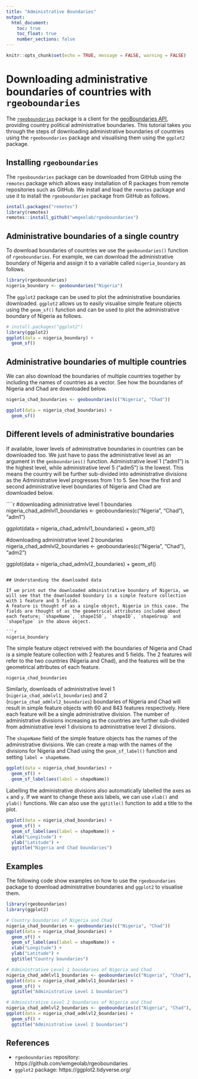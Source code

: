 ```yaml
---
title: "Administrative Boundaries"
output:
  html_document:
    toc: true
    toc_float: true
    number_sections: false
---
```


```r
knitr::opts_chunk$set(echo = TRUE, message = FALSE, warning = FALSE)
```


# Downloading administrative boundaries of countries with `rgeoboundaries`

The [`rgeoboundaries`](https://github.com/wmgeolab/rgeoboundaries) package is a client for the [geoBoundaries API](https://www.geoboundaries.org/), providing country political administrative boundaries.
This tutorial takes you through the steps of downloading administrative boundaries of countries using the `rgeoboundaries` package and visualising them using the `ggplot2` package.


## Installing `rgeoboundaries`

The `rgeoboundaries` package can be downloaded from GitHub using the `remotes` package which allows easy installation of R packages from remote repositories such as GitHub.
We install and load the `remotes` package and use it to install the `rgeoboundaries` package from GitHub as follows.

```r
install.packages("remotes")
library(remotes)
remotes::install_github("wmgeolab/rgeoboundaries")
```

## Administrative boundaries of a single country

To download boundaries of countries we use the `geoboundaries()` function of `rgeoboundaries`.
For example, we can download the administrative boundary of Nigeria and assign it to a variable called `nigeria_boundary` as follows.

```r
library(rgeoboundaries)
nigeria_boundary <- geoboundaries("Nigeria")
```

The `ggplot2` package can be used to plot the administrative boundaries downloaded.
`ggplot2` allows us to easily visualise simple feature objects using the `geom_sf()` function and can be used to plot the administrative boundary of Nigeria as follows.


```r
# install.packages("ggplot2")
library(ggplot2)
ggplot(data = nigeria_boundary) +
  geom_sf() 
```

## Administrative boundaries of multiple countries


We can also download the boundaries of multiple countries together by including the names of countries as a vector. See how the boundaries of Nigeria and Chad are downloaded below.

```r
nigeria_chad_boundaries <- geoboundaries(c("Nigeria", "Chad"))
```

```r
ggplot(data = nigeria_chad_boundaries) +
  geom_sf()
```

## Different levels of administrative boundaries


If available, lower levels of administrative boundaries in countries can be downloaded too. We just have to pass the administrative level as an argument in the `geoboundaries()` function. Administrative level 1 ("adm1") is the highest level, while administrative level 5 ("adm5") is the lowest. This means the country will be further sub-divided into administrative divisions as the Administrative level progresses from 1 to 5.
See how the first and second administrative level boundaries of Nigeria and Chad are downloaded below.

````r
#downloading administrative level 1 boundaries
nigeria_chad_admlvl1_boundaries <- geoboundaries(c("Nigeria", "Chad"), "adm1")

ggplot(data = nigeria_chad_admlvl1_boundaries) +
  geom_sf()

#downloading administrative level 2 boundaries
nigeria_chad_admlvl2_boundaries <- geoboundaries(c("Nigeria", "Chad"), "adm2")

ggplot(data = nigeria_chad_admlvl2_boundaries) +
  geom_sf()
```

## Understanding the downloaded data

If we print out the downloaded administrative boundary of Nigeria, we will see that the downloaded boundary is a simple feature collection with 1 feature and 5 fields.
A feature is thought of as a single object, Nigeria in this case. The fields are thought of as the geometrical attributes included about each feature; `shapeName`, `shapeISO`, `shapeID`, `shapeGroup` and `shapeType` in the above object.

```r
nigeria_boundary
```

The simple feature object retreived with the boundaries of Nigeria and Chad is a simple feature collection with 2 features and 5 fields.
The 2 features will refer to the two countries (Nigeria and Chad), and the features will be the geometrical attributes of each feature.

```r
nigeria_chad_boundaries
```

Similarly, downloads of administrative level 1 (`nigeria_chad_admlvl1_boundaries`) and 2 (`nigeria_chad_admlvl2_boundaries`) boundaries of Nigeria and Chad will result in simple feature objects with 60 and 843 features respectively. Here each feature will be a single administrative division. The number of administrative divisions increasing as the countries are further sub-divided from administrative level 1 divisions to administrative level 2 divisions.


The `shapeName` field of the simple feature objects has the names of the administrative divisions.
We can create a map with the names of the divisions for Nigeria and Chad using the `geom_sf_label()` function and setting `label = shapeName`. 

```r
ggplot(data = nigeria_chad_boundaries) +
  geom_sf() +
  geom_sf_label(aes(label = shapeName))
```

Labelling the administrative divisions also automatically labelled the axes as `x` and `y`. If we want to change these axis labels, we can use `xlab()` and `ylab()` functions. We can also use the `ggtitle()` function to add a title to the plot.

```r
ggplot(data = nigeria_chad_boundaries) +
  geom_sf() +
  geom_sf_label(aes(label = shapeName)) +
  xlab("Longitude") +
  ylab("Latitude") +
  ggtitle("Nigeria and Chad boundaries")
```



## Examples

The following code show examples on how to use the `rgeoboundaries` package to download administrative boundaries and `ggplot2` to visualise them.

```r
library(rgeoboundaries)
library(ggplot2)

# Country boundaries of Nigeria and Chad
nigeria_chad_boundaries <- geoboundaries(c("Nigeria", "Chad"))
ggplot(data = nigeria_chad_boundaries) +
  geom_sf() +
  geom_sf_label(aes(label = shapeName)) +
  xlab("Longitude") +
  ylab("Latitude") +
  ggtitle("Country boundaries")

# Administrative Level 1 boundaries of Nigeria and Chad
nigeria_chad_admlvl1_boundaries <- geoboundaries(c("Nigeria", "Chad"), "adm1")
ggplot(data = nigeria_chad_admlvl1_boundaries) +
  geom_sf() +
  ggtitle("Administrative Level 1 boundaries")

# Administrative Level 2 boundaries of Nigeria and Chad
nigeria_chad_admlvl2_boundaries <- geoboundaries(c("Nigeria", "Chad"), "adm2")
ggplot(data = nigeria_chad_admlvl2_boundaries) +
  geom_sf() +
  ggtitle("Administrative Level 2 boundaries")
```


<!---

# When do we want to use `rnaturalearth` and when rgeoboundaries?

### Using the `rnaturalearth` package

The `rnaturalearth` package is an alternative to the `rgeoboundaries` package, and also provides [Natural Earth](https://www.naturalearthdata.com/) vector data commonly used in world mapping.
The following example briefly runs through how we can use the `rnaturalearth` alternatively to download and visualise administrative boundaries.

```r
#install.packages("rnaturalearth")
library(rnaturalearth)
library(ggplot2)

nigeria_chad_rnaturalearth <- ne_countries(country = c('nigeria','chad'), returnclass='sf')
ggplot(data = nigeria_chad_rnaturalearth) +
  geom_sf() +
  geom_sf_label(aes(label = sovereignt)) +
  xlab("Longitude") +
  ylab("Latitude") +
  ggtitle("Country boundaries")

nigeria_chad_rnaturalearth_admlvl1 <- ne_states(country = c('nigeria','chad'), returnclass='sf')
ggplot(data = nigeria_chad_rnaturalearth_admlvl1) +
  geom_sf() +
  ggtitle("Administrative Level 1 boundaries")
```

- The `rnaturalearth` repository : https://github.com/ropensci/rnaturalearth  


--->


## References

- `rgeoboundaries` repository: https://github.com/wmgeolab/rgeoboundaries  
- `ggplot2` package: https://ggplot2.tidyverse.org/

